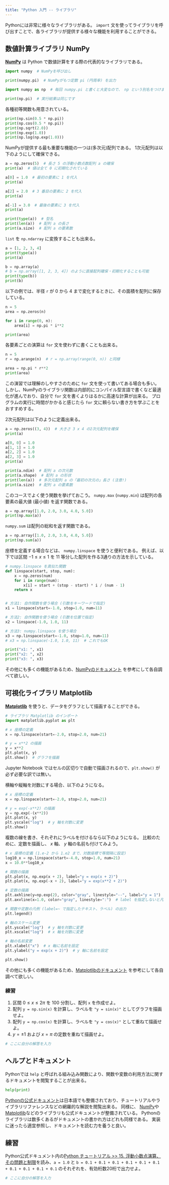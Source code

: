 ```yaml
---
title: "Python 入門 -- ライブラリ"
---
```


Pythonには非常に様々なライブラリがある。
`import` 文を使ってライブラリを呼び出すことで、各ライブラリが提供する様々な機能を利用することができる。

## 数値計算ライブラリ NumPy

[**NumPy**](https://numpy.org/doc/stable/user/) は Python で数値計算をする際の代表的なライブラリである。
```python
import numpy  # NumPyを呼び出し

print(numpy.pi)  # NumPyがもつ定数 pi (円周率) を出力
```

```python
import numpy as np  # 毎回 numpy.pi と書くと大変なので、 np という別名をつけます

print(np.pi)  # 実行結果は同じです
```

各種初等関数も用意されている。
```python
print(np.sin(0.5 * np.pi))
print(np.cos(0.5 * np.pi))
print(np.sqrt(2.0))
print(np.exp(1.0))
print(np.log(np.exp(1.0)))
```

NumPyが提供する最も重要な機能の一つは(多次元)配列である。
1次元配列は以下のようにして確保できる。

```python
a = np.zeros(5)  # 長さ 5 の浮動小数点数配列 a の確保
print(a)  # 値は全て 0 に初期化されている

a[0] = 1.0  # 最初の要素に 1 を代入
print(a)

a[2] = 2.0  # 3 番目の要素に 2 を代入
print(a)

a[-1] = 3.0  # 最後の要素に 3 を代入
print(a)
```

```python
print(type(a))  # 型名
print(len(a))  # 配列 a の長さ
print(a.size)  # 配列 a の要素数
```

`list` を `np.ndarray` に変換することも出来る。
```python
a = [1, 2, 3, 4]
print(type(a))
print(a)

b = np.array(a)
# b = np.array([1, 2, 3, 4]) のように直接配列確保・初期化することも可能
print(type(b))
print(b)
```

以下の例では、半径 `r` が 0 から 4 まで変化するときに、その面積を配列に保存している。
```python
n = 5
area = np.zeros(n)

for i in range(0, n):
    area[i] = np.pi * i**2

print(area)
```

各要素ごとの演算は `for` 文を使わずに書くことも出来る。
```python
n = 5
r = np.arange(n)  # r = np.array(range(0, n)) と同様

area = np.pi * r**2
print(area)
```
この演習では理解のしやすさのために `for` 文を使って書いてある場合も多い。
しかし、NumPyのライブラリ関数は内部的にコンパイル型言語で書くなど最適化が進んでおり、自分で `for` 文を書くよりはるかに高速な計算が出来る。
プログラムの実行に時間がかかると感じたら `for` 文に頼らない書き方を学ぶことをおすすめする。

2次元配列は以下のように定義出来る。
```python
a = np.zeros((3, 4))  # 大きさ 3 x 4 の2次元配列を確保
print(a)

a[0, 0] = 1.0
a[1, 1] = 1.0
a[2, 2] = 1.0
a[2, 3] = 1.0
print(a)
```

```python
print(a.ndim)  # 配列 a の次元数
print(a.shape)  # 配列 a の形状
print(len(a))  # 多次元配列 a の「最初の次元の」長さ (注意!)
print(a.size)  # 配列 a の要素数
```

このコースでよく使う関数を挙げておこう。
`numpy.max` (`numpy.min`) は配列の各要素の最大値 (最小値) を返す関数である。

```python
a = np.array([1.0, 2.0, 3.0, 4.0, 5.0])
print(np.max(a))
```

`numpy.sum` は配列の総和を返す関数である。

```python
a = np.array([1.0, 2.0, 3.0, 4.0, 5.0])
print(np.sum(a))
```

座標を定義する場合などは、 `numpy.linspace` を使うと便利である。
例えば、以下では区間 $-1 \le x \le 1$ を 11 等分した配列を作る3通りの方法を示している。
```python
# numpy.linspace を真似た関数
def linspace(start, stop, num):
    x = np.zeros(num)
    for i in range(num):
        x[i] = start + (stop - start) * i / (num - 1)
    return x


# 方法1: 自作関数を使う場合 (引数をキーワードで指定)
x1 = linspace(start=-1.0, stop=1.0, num=11)

# 方法2: 自作関数を使う場合 (引数を位置で指定)
x2 = linspace(-1.0, 1.0, 11)

# 方法3: numpy.linspace を使う場合
x3 = np.linspace(start=-1.0, stop=1.0, num=11)
# x3 = np.linspace(-1.0, 1.0, 11)  # これでもOK

print("x1: ", x1)
print("x2: ", x2)
print("x3: ", x3)
```

その他にも多くの機能があるため、[NumPyのドキュメント](https://numpy.org/doc/stable/user/) を参考にして各自調べて欲しい。

## 可視化ライブラリ Matplotlib

[**Matplotlib**](https://matplotlib.org/stable/users/) を使うと、データをグラフとして描画することができる。
```python
# ライブラリ Matplotlib のインポート
import matplotlib.pyplot as plt

# x 座標の定義
x = np.linspace(start=-2.0, stop=2.0, num=21)

# y = x**2 の描画
y = x**2
plt.plot(x, y)
plt.show()  # グラフを描画
```
Jupyter Notebook ではセルの区切りで自動で描画されるので、`plt.show()` が必ず必要な訳では無い。

横軸や縦軸を対数にする場合、以下のようになる。
```python
# x 座標の定義
x = np.linspace(start=-2.0, stop=2.0, num=21)

# y = exp(-x**2) の描画
y = np.exp(-(x**2))
plt.plot(x, y)
plt.yscale("log")  # y 軸を対数に変更
plt.show()
```

複数の線を書き、それぞれにラベルを付けるなら以下のようになる。
比較のために、定数を描画し、 $x$ 軸、 $y$ 軸の名前も付けてみよう。
```python
# x 座標の定義 (1.e-2 から 1.e2 まで、対数座標で等間隔に設定)
log10_x = np.linspace(start=-4.0, stop=1.0, num=21)
x = 10.0**log10_x

# 関数の描画
plt.plot(x, np.exp(x + 2), label="y = exp(x + 2)")
plt.plot(x, np.exp(-x + 2), label="y = exp(x**2 + 2)")

# 定数の描画
plt.axhline(y=np.exp(2), color="gray", linestyle="--", label="y = 1")
plt.axvline(x=1.0, color="gray", linestyle=":")  # label を指定しないと凡例なし

# 関数や定数の凡例 (label=~ で指定したテキスト、ラベル) の出力
plt.legend()

# 軸のスケール変更
plt.yscale("log")  # y 軸を対数に変更
plt.xscale("log")  # x 軸を対数に変更

# 軸の名前変更
plt.xlabel("x")  # x 軸に名前を設定
plt.ylabel("y = exp(x + 2)")  # y 軸に名前を設定

plt.show()
```

その他にも多くの機能があるため、[Matplotlibのドキュメント](https://matplotlib.org/stable/users/) を参考にして各自調べて欲しい。

### 練習

1. 区間 $0 \le x \le 2\pi$ を 100 分割し、配列 `x` を作成せよ。
2. 配列 `y = np.sin(x)` を計算し、ラベルを `"y = sin(x)"` としてグラフを描画せよ。
3. 配列 `y = np.cos(x)` を計算し、ラベルを `"y = cos(x)"` として重ねて描画せよ。
4. $y = \pm 1$ および $x = \pi$ の定数を重ねて描画せよ。

```python
# ここに自分の解答を入力
```

## ヘルプとドキュメント

Pythonでは `help` と呼ばれる組み込み関数により、関数や変数の利用方法に関するドキュメントを閲覧することが出来る。

```python
help(print)
```

[Pythonの公式ドキュメント](https://docs.python.org/ja/3/)は日本語でも整備されており、チュートリアルやライブラリリファレンスなどの網羅的な解説を閲覧出来る。
同様に、 [NumPy](https://numpy.org/doc/stable/user/)や[Matplotlib](https://matplotlib.org/stable/users/)などのライブラリも公式ドキュメントが整備されている。
Pythonのライブラリは数多くあるがドキュメントの書かれ方はどれも同様である。
実装に迷ったら適宜参照し、ドキュメントを読む力を養うと良い。

## 練習

Python公式ドキュメント内の[Python チュートリアル >> 15. 浮動小数点演算、その問題と制限](https://docs.python.org/ja/3/tutorial/floatingpoint.html)を読み、`a = 1.0` と `b = 0.1 + 0.1 + 0.1 + 0.1 + 0.1 + 0.1 + 0.1 + 0.1 + 0.1 + 0.1` のそれぞれを、有効桁数20桁で出力せよ。

```python
# ここに自分の解答を入力
```
